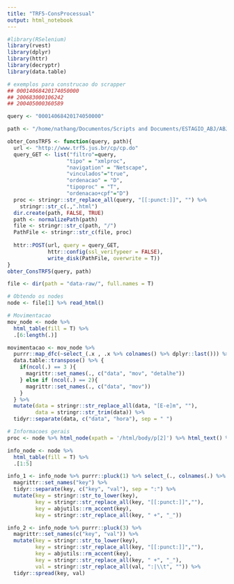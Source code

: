 ```yaml
---
title: "TRF5-ConsProcessual"
output: html_notebook
---
```


```r
#library(RSelenium)
library(rvest)
library(dplyr)
library(httr)
library(decryptr)
library(data.table)
```

```r
# exemplos para construcao do scrapper
## 00014068420174050000
## 200683000106242
## 200405000360589

query <- "00014068420174050000"

path <- "/home/nathang/Documentos/Scripts and Documents/ESTAGIO_ABJ/ABJ/trfs/consulta_processual/TRF5/data-raw/"

obter_ConsTRF5 <- function(query, path){
  url <- "http://www.trf5.jus.br/cp/cp.do"
  query_GET <- list("filtro"=query,
                   "tipo" = "xmlproc",
                   "navigation" = "Netscape",
                   "vinculados"="true",
                   "ordenacao" = "D",
                   "tipoproc" = "T",
                   "ordenacao+cpf"="D")
  proc <- stringr::str_replace_all(query, "[[:punct:]]", "") %>% 
    stringr::str_c(.,".html")
  dir.create(path, FALSE, TRUE)
  path <- normalizePath(path)
  file <- stringr::str_c(path, "/")
  PathFile <- stringr::str_c(file, proc)
  
  httr::POST(url, query = query_GET, 
             httr::config(ssl_verifypeer = FALSE),
             write_disk(PathFile, overwrite = T)) 
}
obter_ConsTRF5(query, path)
```

```r
file <- dir(path = "data-raw/", full.names = T)

# Obtendo os nodes
node <- file[1] %>% read_html()

# Movimentacao
mov_node <- node %>%
  html_table(fill = T) %>% 
  .[6:length(.)]

movimentacao <- mov_node %>% 
  purrr::map_dfc(~select_(.x , .x %>% colnames() %>% dplyr::last())) %>% 
  data.table::transpose() %>% {
    if(ncol(.) == 3 ){
      magrittr::set_names(., c("data", "mov", "detalhe"))
    } else if (ncol(.) == 2){
      magrittr::set_names(., c("data", "mov"))
    }
  } %>% 
  mutate(data = stringr::str_replace_all(data, "[E-e]m", ""),
         data = stringr::str_trim(data)) %>% 
  tidyr::separate(data, c("data", "hora"), sep = " ")

# Informacoes gerais
proc <- node %>% html_node(xpath = '/html/body/p[2]') %>% html_text() %>% stringr::str_replace_all("[^0-9]", "")

info_node <- node %>%
  html_table(fill = T) %>% 
  .[1:5]

info_1 <- info_node %>% purrr::pluck(1) %>% select_(., colnames(.) %>% dplyr::first()) %>% 
  magrittr::set_names("key") %>% 
  tidyr::separate(key, c("key", "val"), sep = ":") %>% 
  mutate(key = stringr::str_to_lower(key),
         key = stringr::str_replace_all(key, "[[:punct:]]",""),
         key = abjutils::rm_accent(key),
         key = stringr::str_replace_all(key, " +", "_"))

info_2 <- info_node %>% purrr::pluck(3) %>% 
  magrittr::set_names(c("key", "val")) %>% 
  mutate(key = stringr::str_to_lower(key),
         key = stringr::str_replace_all(key, "[[:punct:]]",""),
         key = abjutils::rm_accent(key),
         key = stringr::str_replace_all(key, " +", "_"),
         val = stringr::str_replace_all(val, ":|\\t", "")) %>% 
  tidyr::spread(key, val)
```

